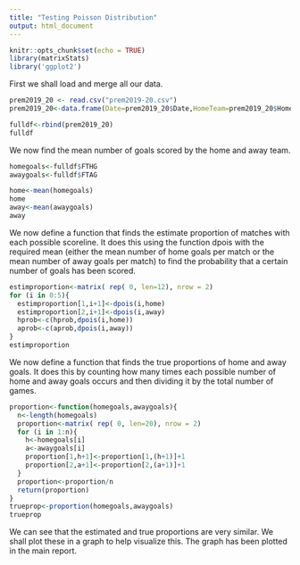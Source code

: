 ---
title: "Testing Poisson Distribution"
output: html_document
---

```{r setup, include=FALSE}
knitr::opts_chunk$set(echo = TRUE)
library(matrixStats)
library('ggplot2')
```

First we shall load and merge all our data.

```{r}
prem2019_20 <- read.csv("prem2019-20.csv")
prem2019_20<-data.frame(Date=prem2019_20$Date,HomeTeam=prem2019_20$HomeTeam,AwayTeam=prem2019_20$AwayTeam,FTHG=prem2019_20$FTHG,FTAG=prem2019_20$FTAG)

fulldf<-rbind(prem2019_20)
fulldf
```

We now find the mean number of goals scored by the home and away team.

```{r}
homegoals<-fulldf$FTHG
awaygoals<-fulldf$FTAG

home<-mean(homegoals)
home
away<-mean(awaygoals)
away
```
We now define a function that finds the estimate proportion of matches with each possible scoreline. It does this using the function dpois with the required mean (either the mean number of home goals per match or the mean number of away goals per match) to find the probability that a certain number of goals has been scored.

```{r}
estimproportion<-matrix( rep( 0, len=12), nrow = 2)
for (i in 0:5){
  estimproportion[1,i+1]<-dpois(i,home)
  estimproportion[2,i+1]<-dpois(i,away)
  hprob<-c(hprob,dpois(i,home))
  aprob<-c(aprob,dpois(i,away))
}
estimproportion
```


We now define a function that finds the true proportions of home and away goals. It does this by counting how many times each possible number of home and away goals occurs and then dividing it by the total number of games.

```{r}
proportion<-function(homegoals,awaygoals){
  n<-length(homegoals)
  proportion<-matrix( rep( 0, len=20), nrow = 2)
  for (i in 1:n){
    h<-homegoals[i]
    a<-awaygoals[i]
    proportion[1,h+1]<-proportion[1,(h+1)]+1
    proportion[2,a+1]<-proportion[2,(a+1)]+1
  }
  proportion<-proportion/n
  return(proportion)
}
trueprop<-proportion(homegoals,awaygoals)
trueprop
```

We can see that the estimated and true proportions are very similar. We shall plot these in a graph to help visualize this. The graph has been plotted in the main report.






